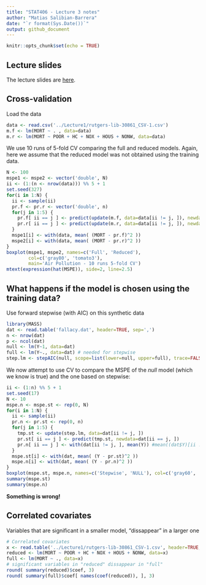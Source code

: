 ```yaml
---
title: "STAT406 - Lecture 3 notes"
author: "Matias Salibian-Barrera"
date: "`r format(Sys.Date())`"
output: github_document
---
```


```r
knitr::opts_chunk$set(echo = TRUE)
```

## Lecture slides

The lecture slides are [here](STAT406-17-lecture-3.pdf).

## Cross-validation

Load the data
```r
data <- read.csv('../Lecture1/rutgers-lib-30861_CSV-1.csv')
m.f <- lm(MORT ~ . , data=data)
m.r <- lm(MORT ~ POOR + HC + NOX + HOUS + NONW, data=data)
```

We use 10 runs of 5-fold CV comparing the full and reduced models.
Again, here we assume that the reduced model was not obtained
using the training data. 
```r
N <- 100
mspe1 <- mspe2 <- vector('double', N)
ii <- (1:(n <- nrow(data))) %% 5 + 1
set.seed(327)
for(i in 1:N) {
  ii <- sample(ii)
  pr.f <- pr.r <- vector('double', n)
  for(j in 1:5) {
    pr.f[ ii == j ] <- predict(update(m.f, data=data[ii != j, ]), newdata=data[ii==j,])
    pr.r[ ii == j ] <- predict(update(m.r, data=data[ii != j, ]), newdata=data[ii==j,])
  }
  mspe1[i] <- with(data, mean( (MORT - pr.f)^2 ))
  mspe2[i] <- with(data, mean( (MORT - pr.r)^2 ))
}  
boxplot(mspe1, mspe2, names=c('Full', 'Reduced'), 
        col=c('gray80', 'tomato3'), 
        main='Air Pollution - 10 runs 5-fold CV')
mtext(expression(hat(MSPE)), side=2, line=2.5)
```

## What happens if the model is chosen using the training data?

Use forward stepwise (with AIC) on this synthetic data
```r
library(MASS)
dat <- read.table('fallacy.dat', header=TRUE, sep=',')
n <- nrow(dat)
p <- ncol(dat)
null <- lm(Y~1, data=dat)
full <- lm(Y~., data=dat) # needed for stepwise
step.lm <- stepAIC(null, scope=list(lower=null, upper=full), trace=FALSE)
```

We now attempt to use CV to compare the MSPE of the 
*null* model (which we know is true) and the
one based on stepwise:
```r
ii <- (1:n) %% 5 + 1
set.seed(17)
N <- 10
mspe.n <- mspe.st <- rep(0, N)
for(i in 1:N) {
  ii <- sample(ii)
  pr.n <- pr.st <- rep(0, n)
  for(j in 1:5) {
    tmp.st <- update(step.lm, data=dat[ii != j, ])
    pr.st[ ii == j ] <- predict(tmp.st, newdata=dat[ii == j, ])
    pr.n[ ii == j ] <- with(dat[ii != j, ], mean(Y)) #mean((dat$Y)[ii != j])
  }
  mspe.st[i] <- with(dat, mean( (Y - pr.st)^2 ))
  mspe.n[i] <- with(dat, mean( (Y - pr.n)^2 ))
}
boxplot(mspe.st, mspe.n, names=c('Stepwise', 'NULL'), col=c('gray60', 'hotpink'), main='Wrong')
summary(mspe.st)
summary(mspe.n)
```

**Something is wrong! **






## Correlated covariates

Variables that are significant in a smaller model,
"dissappear" in a larger one
```r
# Correlated covariates
x <- read.table('../Lecture1/rutgers-lib-30861_CSV-1.csv', header=TRUE, sep=',')
reduced <- lm(MORT ~ POOR + HC + NOX + HOUS + NONW, data=x)
full <- lm(MORT ~ ., data=x)
# significant variables in "reduced" dissappear in "full"
round( summary(reduced)$coef, 3)
round( summary(full)$coef[ names(coef(reduced)), ], 3)
```
